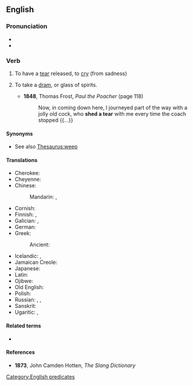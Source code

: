 ==English==

===Pronunciation===
* {{IPA|en|/ˈʃɛdəˈtɪə/}}
* {{audio|en|En-au-shed a tear.ogg|Audio (AU)}}

===Verb===
{{en-verb|shed<,,shed> a tear}}

# {{lb|en|idiomatic}} To have a [[tear]] released, to [[cry]] (from sadness)
# {{lb|en|UK|slang|obsolete}} To take a [[dram]], or glass of spirits.
#* '''1848''', Thomas Frost, ''Paul the Poacher'' (page 118)
#*: Now, in coming down here, I journeyed part of the way with a jolly old cock, who '''shed a tear''' with me every time the coach stopped {{...}}

====Synonyms====
* {{sense|cry}} See also [[Thesaurus:weep]]

====Translations====
{{trans-top|to cry}}
* Cherokee: {{t|chr|ᎠᏦᏱᎭ}}
* Cheyenne: {{t|chy|-a'xaame}}
* Chinese:
*: Mandarin: {{t+|cmn|流淚|sc=Hani}}, {{t+|cmn|流泪|tr=liúlèi|sc=Hani}}
* Cornish: {{t|kw|devera dagrow}}
* Finnish: {{t|fi|[[vuodattaa]] [[kyyneleitä]]}}, {{t+|fi|itkeä}}
* Galician: {{t+|gl|lagrimexar}}, {{t+|gl|chorar}}
* German: {{t|de|seine Tränen nicht zurückhalten können}}
* Greek:
*: Ancient: {{t|grc|δακρύω}}
{{trans-mid}}
* Icelandic: {{t|is|fella tár}}, {{t+|is|tárast}}
* Jamaican Creole: {{t|jam|cry eyewater}}
* Japanese: {{t|ja|涙を流す|tr=なみだをながす, namida o nagasu|sc=Jpan}}
* Latin: {{t+|la|fleō}}
* Ojibwe: {{t|oj|mawi}}
* Old English: {{t|ang|grēotan}}
* Polish: {{t|pl|uronić łzę}}
* Russian: {{t+|ru|прослези́ться|pf}}, {{t|ru|[[лить]] [[слеза|слёзы]]|impf}}, {{t|ru|[[пролива́ть]] [[слеза|слёзы]]|impf}}
* Sanskrit: {{t+|sa|रोदिति}}
* Ugaritic: {{t|uga|𐎁𐎋𐎊}}, {{t|uga|𐎄𐎎𐎓}}
{{trans-bottom}}

====Related terms====
* {{l|en|shed tears}}

====References====
* {{sense|take a dram}} '''1873''', John Camden Hotten, ''The Slang Dictionary''

[[Category:English predicates]]